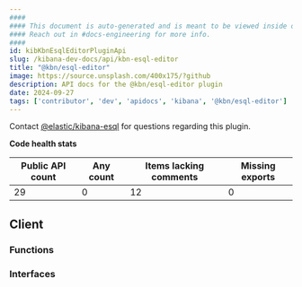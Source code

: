 ```yaml
---
####
#### This document is auto-generated and is meant to be viewed inside our experimental, new docs system.
#### Reach out in #docs-engineering for more info.
####
id: kibKbnEsqlEditorPluginApi
slug: /kibana-dev-docs/api/kbn-esql-editor
title: "@kbn/esql-editor"
image: https://source.unsplash.com/400x175/?github
description: API docs for the @kbn/esql-editor plugin
date: 2024-09-27
tags: ['contributor', 'dev', 'apidocs', 'kibana', '@kbn/esql-editor']
---
```




Contact [@elastic/kibana-esql](https://github.com/orgs/elastic/teams/kibana-esql) for questions regarding this plugin.

**Code health stats**

| Public API count  | Any count | Items lacking comments | Missing exports |
|-------------------|-----------|------------------------|-----------------|
| 29 | 0 | 12 | 0 |

## Client

### Functions
<DocDefinitionList data={kbnEsqlEditorObj.client.functions}/>

### Interfaces
<DocDefinitionList data={kbnEsqlEditorObj.client.interfaces}/>

